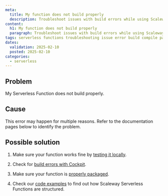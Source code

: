 ```yaml
---
meta:
  title: My function does not build properly
  description: Troubleshoot issues with build errors while using Scaleway Serverless Functions.
content:
  h1: My function does not build properly
  paragraph: Troubleshoot issues with build errors while using Scaleway Serverless Functions.
tags: serverless functions troubleshooting issue error build compile package
dates:
  validation: 2025-02-10
  posted: 2025-02-10
categories:
  - serverless
---
```


## Problem

My Serverless Function does not build properly.

## Cause

This error may happen for multiple reasons. Refer to the documentation pages below to identify the problem.

## Possible solution

1. Make sure your function works fine  by [testing it locally](/serverless-functions/reference-content/local-testing/).

2. Check for [build errors with Cockpit](/serverless-functions/how-to/monitor-function/).

3. Make sure your function is [properly packaged](/docs/serverless-functions/how-to/package-function-dependencies-in-zip/).

4. Check our [code examples](/serverless-functions/reference-content/code-examples/) to find out how Scaleway Serverless Functions are structured.
